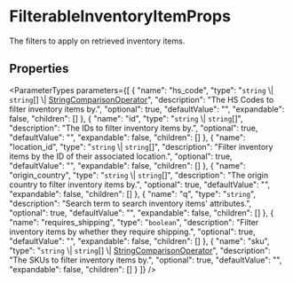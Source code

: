 
# FilterableInventoryItemProps

The filters to apply on retrieved inventory items.

## Properties

<ParameterTypes parameters={[
  {
    "name": "hs_code",
    "type": "`string` \\| `string`[] \\| [StringComparisonOperator](../../CommonTypes/interfaces/js_client.internal.internal-1.CommonTypes.StringComparisonOperator.mdx)",
    "description": "The HS Codes to filter inventory items by.",
    "optional": true,
    "defaultValue": "",
    "expandable": false,
    "children": []
  },
  {
    "name": "id",
    "type": "`string` \\| `string`[]",
    "description": "The IDs to filter inventory items by.",
    "optional": true,
    "defaultValue": "",
    "expandable": false,
    "children": []
  },
  {
    "name": "location_id",
    "type": "`string` \\| `string`[]",
    "description": "Filter inventory items by the ID of their associated location.",
    "optional": true,
    "defaultValue": "",
    "expandable": false,
    "children": []
  },
  {
    "name": "origin_country",
    "type": "`string` \\| `string`[]",
    "description": "The origin country to filter inventory items by.",
    "optional": true,
    "defaultValue": "",
    "expandable": false,
    "children": []
  },
  {
    "name": "q",
    "type": "`string`",
    "description": "Search term to search inventory items' attributes.",
    "optional": true,
    "defaultValue": "",
    "expandable": false,
    "children": []
  },
  {
    "name": "requires_shipping",
    "type": "`boolean`",
    "description": "Filter inventory items by whether they require shipping.",
    "optional": true,
    "defaultValue": "",
    "expandable": false,
    "children": []
  },
  {
    "name": "sku",
    "type": "`string` \\| `string`[] \\| [StringComparisonOperator](../../CommonTypes/interfaces/js_client.internal.internal-1.CommonTypes.StringComparisonOperator.mdx)",
    "description": "The SKUs to filter inventory items by.",
    "optional": true,
    "defaultValue": "",
    "expandable": false,
    "children": []
  }
]} />
